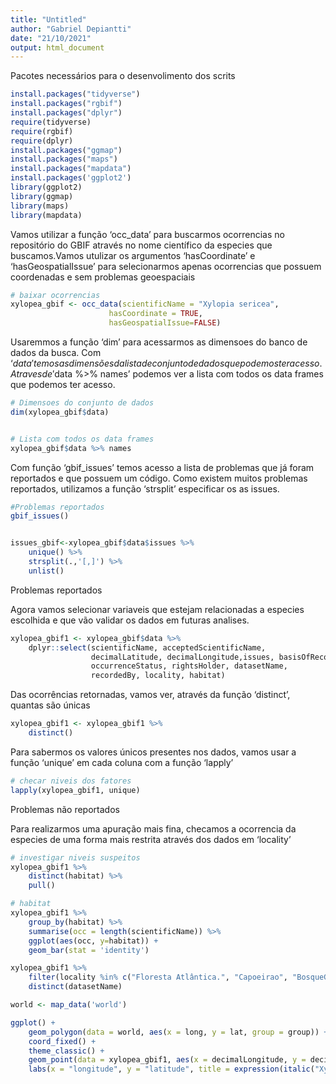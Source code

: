 ```yaml
---
title: "Untitled"
author: "Gabriel Depiantti"
date: "21/10/2021"
output: html_document
---
```



Pacotes necessários para o desenvolimento dos scrits
```r
install.packages("tidyverse")
install.packages("rgbif")
install.packages("dplyr")
require(tidyverse)
require(rgbif)
require(dplyr)
install.packages("ggmap")
install.packages("maps")
install.packages("mapdata")
install.packages('ggplot2')
library(ggplot2)
library(ggmap)
library(maps)
library(mapdata)
```



Vamos utilizar a função 'occ_data' para buscarmos ocorrencias no repositório do GBIF através no nome científico da especies que buscamos.Vamos utulizar os argumentos 'hasCoordinate' e 'hasGeospatialIssue' para selecionarmos apenas ocorrencias que possuem coordenadas e sem problemas geoespaciais

```r
# baixar ocorrencias
xylopea_gbif <- occ_data(scientificName = "Xylopia sericea", 
                      hasCoordinate = TRUE,
                      hasGeospatialIssue=FALSE)

```


Usaremmos a função 'dim' para acessarmos as dimensoes do banco de dados da busca.
Com '$data' temos as dimensões da lista de conjunto de dados que podemos ter acesso.
Atraves de '$data %>% names' podemos ver a lista com todos os data frames que podemos ter acesso.

```r


# Dimensoes do conjunto de dados 
dim(xylopea_gbif$data)


# Lista com todos os data frames
xylopea_gbif$data %>% names
```







Com função 'gbif_issues' temos acesso a lista de problemas que já foram reportados e que possuem um código.
Como existem muitos problemas reportados, utilizamos a função 'strsplit' especificar os as issues.

```r
#Problemas reportados  
gbif_issues()


issues_gbif<-xylopea_gbif$data$issues %>%
    unique() %>%
    strsplit(.,'[,]') %>%
    unlist()
```








Problemas reportados


Agora vamos selecionar variaveis que estejam relacionadas a especies escolhida e que vão validar os dados em futuras analises.

```r
xylopea_gbif1 <- xylopea_gbif$data %>%
    dplyr::select(scientificName, acceptedScientificName,
                  decimalLatitude, decimalLongitude,issues, basisOfRecord, 
                  occurrenceStatus, rightsHolder, datasetName, 
                  recordedBy, locality, habitat)
```








Das ocorrências retornadas, vamos ver, através da função 'distinct', quantas são únicas

```r
xylopea_gbif1 <- xylopea_gbif1 %>% 
    distinct()
```

Para sabermos os valores únicos presentes nos dados, vamos usar a função 'unique' em cada coluna com a função 'lapply'

```r
# checar niveis dos fatores
lapply(xylopea_gbif1, unique)
```













Problemas não reportados

Para realizarmos uma apuração mais fina, checamos a ocorrencia da especies de uma forma mais restrita através dos dados em 'locality'
```r
# investigar niveis suspeitos
xylopea_gbif1 %>% 
    distinct(habitat) %>% 
    pull()
```

```r
# habitat
xylopea_gbif1 %>%
    group_by(habitat) %>% 
    summarise(occ = length(scientificName)) %>% 
    ggplot(aes(occ, y=habitat)) +
    geom_bar(stat = 'identity') 
```








```r
xylopea_gbif1 %>% 
    filter(locality %in% c("Floresta Atlântica.", "Capoeirao", "BosqueGaleria", "Cerrado, em pequena mata", "Terrestrial", "Atlantic Forest")) %>% 
    distinct(datasetName) 
```






```r
world <- map_data('world')

ggplot() +
    geom_polygon(data = world, aes(x = long, y = lat, group = group)) +
    coord_fixed() +
    theme_classic() +
    geom_point(data = xylopea_gbif1, aes(x = decimalLongitude, y = decimalLatitude), color = "red") +
    labs(x = "longitude", y = "latitude", title = expression(italic("Xylopia sericea")))
```
